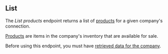 ## List

The *List products* endpoint returns a list of [products](https://docs.codat.io/commerce-api#/schemas/Product) for a given company's connection.

[Products](https://docs.codat.io/commerce-api#/schemas/Product) are items in the company's inventory that are available for sale.

Before using this endpoint, you must have [retrieved data for the company](https://docs.codat.io/codat-api#/operations/refresh-company-data).
    
